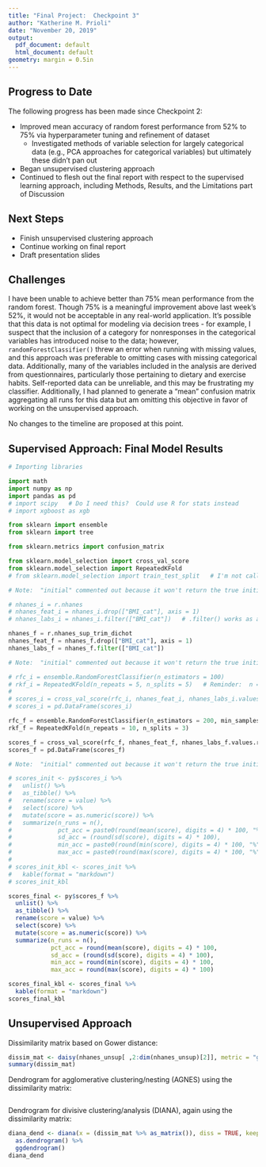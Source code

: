 ```yaml
---
title: "Final Project:  Checkpoint 3"
author: "Katherine M. Prioli"
date: "November 20, 2019"
output:
  pdf_document: default
  html_document: default
geometry: margin = 0.5in
---
```


## **Progress to Date**

The following progress has been made since Checkpoint 2:

* Improved mean accuracy of random forest performance from 52% to 75% via hyperparameter tuning and refinement of dataset
  * Investigated methods of variable selection for largely categorical data (e.g., PCA approaches for categorical variables) but ultimately these didn't pan out
* Began unsupervised clustering approach
* Continued to flesh out the final report with respect to the supervised learning approach, including Methods, Results, and the Limitations part of Discussion
  
## **Next Steps**

* Finish unsupervised clustering approach
* Continue working on final report
* Draft presentation slides
  
## **Challenges**

I have been unable to achieve better than 75% mean performance from the random forest.  Though 75% is a meaningful improvement above last week's 52%, it would not be acceptable in any real-world application.  It's possible that this data is not optimal for modeling via decision trees - for example, I suspect that the inclusion of a category for nonresponses in the categorical variables has introduced noise to the data; however, `randomForestClassifier()` threw an error when running with missing values, and this approach was preferable to omitting cases with missing categorical data.  Additionally, many of the variables included in the analysis are derived from questionnaires, particularly those pertaining to dietary and exercise habits.  Self-reported data can be unreliable, and this may be frustrating my classifier.  Additionally, I had planned to generate a "mean" confusion matrix aggregating all runs for this data but am omitting this objective in favor of working on the unsupervised approach.

No changes to the timeline are proposed at this point.

## **Supervised Approach:  Final Model Results**

```python
# Importing libraries

import math
import numpy as np
import pandas as pd
# import scipy   # Do I need this?  Could use R for stats instead
# import xgboost as xgb

from sklearn import ensemble
from sklearn import tree

from sklearn.metrics import confusion_matrix

from sklearn.model_selection import cross_val_score
from sklearn.model_selection import RepeatedKFold
# from sklearn.model_selection import train_test_split   # I'm not calling this
```

```python
# Note:  "initial" commented out because it won't return the true initial results since data wrangling has been refactored

# nhanes_i = r.nhanes
# nhanes_feat_i = nhanes_i.drop(["BMI_cat"], axis = 1)
# nhanes_labs_i = nhanes_i.filter(["BMI_cat"])   # .filter() works as a `keep` or dplyr::select()

nhanes_f = r.nhanes_sup_trim_dichot
nhanes_feat_f = nhanes_f.drop(["BMI_cat"], axis = 1)
nhanes_labs_f = nhanes_f.filter(["BMI_cat"])
```

```python
# Note:  "initial" commented out because it won't return the true initial results since data wrangling has been refactored

# rfc_i = ensemble.RandomForestClassifier(n_estimators = 100) 
# rkf_i = RepeatedKFold(n_repeats = 5, n_splits = 5)   # Reminder:  n = # repeats; k = # splits = # folds
# 
# scores_i = cross_val_score(rfc_i, nhanes_feat_i, nhanes_labs_i.values.ravel(), cv = rkf_i)   # Note:  ravel() flattens the array of labels
# scores_i = pd.DataFrame(scores_i)

rfc_f = ensemble.RandomForestClassifier(n_estimators = 200, min_samples_leaf = 25, bootstrap = False) #max_depth = 7, 
rkf_f = RepeatedKFold(n_repeats = 10, n_splits = 3)

scores_f = cross_val_score(rfc_f, nhanes_feat_f, nhanes_labs_f.values.ravel(), cv = rkf_f)
scores_f = pd.DataFrame(scores_f)
```

```r
# Note:  "initial" commented out because it won't return the true initial results since data wrangling has been refactored

# scores_init <- py$scores_i %>% 
#   unlist() %>% 
#   as_tibble() %>% 
#   rename(score = value) %>% 
#   select(score) %>% 
#   mutate(score = as.numeric(score)) %>% 
#   summarize(n_runs = n(),
#             pct_acc = paste0(round(mean(score), digits = 4) * 100, "%"),
#             sd_acc = (round(sd(score), digits = 4) * 100),
#             min_acc = paste0(round(min(score), digits = 4) * 100, "%"),
#             max_acc = paste0(round(max(score), digits = 4) * 100, "%"))
# 
# scores_init_kbl <- scores_init %>% 
#   kable(format = "markdown")
# scores_init_kbl

scores_final <- py$scores_f %>% 
  unlist() %>% 
  as_tibble() %>% 
  rename(score = value) %>% 
  select(score) %>% 
  mutate(score = as.numeric(score)) %>% 
  summarize(n_runs = n(),
            pct_acc = round(mean(score), digits = 4) * 100,
            sd_acc = (round(sd(score), digits = 4) * 100),
            min_acc = round(min(score), digits = 4) * 100,
            max_acc = round(max(score), digits = 4) * 100)

scores_final_kbl <- scores_final %>% 
  kable(format = "markdown")
scores_final_kbl
```

## **Unsupervised Approach**

Dissimilarity matrix based on Gower distance:

```r
dissim_mat <- daisy(nhanes_unsup[ ,2:dim(nhanes_unsup)[2]], metric = "gower")
summary(dissim_mat)
```

Dendrogram for agglomerative clustering/nesting (AGNES) using the dissimilarity matrix:

```r

```


Dendrogram for divisive clustering/analysis (DIANA), again using the dissimilarity matrix:

```r
diana_dend <- diana(x = (dissim_mat %>% as_matrix()), diss = TRUE, keep.diss = TRUE) %>% 
  as.dendrogram() %>% 
  ggdendrogram()
diana_dend
```
